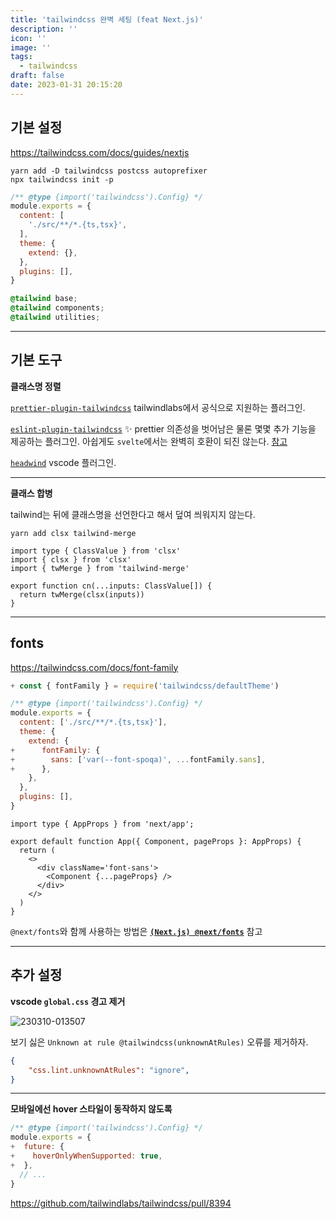 ```yaml
---
title: 'tailwindcss 완벽 세팅 (feat Next.js)'
description: ''
icon: ''
image: ''
tags:
  - tailwindcss
draft: false
date: 2023-01-31 20:15:20
---
```


## 기본 설정

https://tailwindcss.com/docs/guides/nextjs

```shell
yarn add -D tailwindcss postcss autoprefixer
npx tailwindcss init -p
```

```js:tailwind.config.js {4}
/** @type {import('tailwindcss').Config} */
module.exports = {
  content: [
    './src/**/*.{ts,tsx}',
  ],
  theme: {
    extend: {},
  },
  plugins: [],
}
```

```css:global.css
@tailwind base;
@tailwind components;
@tailwind utilities;
```

---

## 기본 도구

**클래스명 정렬**

[`prettier-plugin-tailwindcss`](https://github.com/tailwindlabs/prettier-plugin-tailwindcss)
tailwindlabs에서 공식으로 지원하는 플러그인.

[`eslint-plugin-tailwindcss`](https://github.com/francoismassart/eslint-plugin-tailwindcss) ✨
prettier 의존성을 벗어남은 물론 몇몇 추가 기능을 제공하는 플러그인.
아쉽게도 `svelte`에서는 완벽히 호환이 되진 않는다. [참고](https://github.com/francoismassart/eslint-plugin-tailwindcss/issues/214)

[`headwind`](https://marketplace.visualstudio.com/items?itemName=heybourn.headwind)
vscode 플러그인.

---

**클래스 합병**

tailwind는 뒤에 클래스명을 선언한다고 해서 덮여 씌워지지 않는다.

```shell
yarn add clsx tailwind-merge
```

```ts:libs/utils
import type { ClassValue } from 'clsx'
import { clsx } from 'clsx'
import { twMerge } from 'tailwind-merge'

export function cn(...inputs: ClassValue[]) {
  return twMerge(clsx(inputs))
}
```

---

## fonts

https://tailwindcss.com/docs/font-family

```diff-js:tailwind.config.js
+ const { fontFamily } = require('tailwindcss/defaultTheme')

/** @type {import('tailwindcss').Config} */
module.exports = {
  content: ['./src/**/*.{ts,tsx}'],
  theme: {
    extend: {
+      fontFamily: {
+        sans: ['var(--font-spoqa)', ...fontFamily.sans],
+      },
    },
  },
  plugins: [],
}
```

```tsx:_app.tsx {6}
import type { AppProps } from 'next/app';

export default function App({ Component, pageProps }: AppProps) {
  return (
    <>
      <div className='font-sans'>
        <Component {...pageProps} />
      </div>
    </>
  )
}
```

`@next/fonts`와 함께 사용하는 방법은 [**`(Next.js) @next/fonts`**](/snippets/next.js/next-fonts) 참고

---

## 추가 설정

**vscode `global.css` 경고 제거**

![230310-013507](/images/posts/tailwindcss/230310-013507.png)

보기 싫은 `Unknown at rule @tailwindcss(unknownAtRules)` 오류를 제거하자.

```json:.vscode/settings.json
{
    "css.lint.unknownAtRules": "ignore",
}
```

---

**모바일에선 hover 스타일이 동작하지 않도록**

```diff-js:tailwind.config.js
/** @type {import('tailwindcss').Config} */
module.exports = {
+  future: {
+    hoverOnlyWhenSupported: true,
+  },
  // ...
}
```

https://github.com/tailwindlabs/tailwindcss/pull/8394
